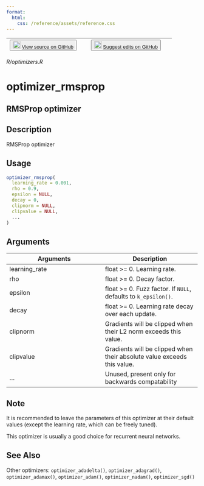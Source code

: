 ```yaml
---
format:
  html:
    css: /reference/assets/reference.css
---
```


| <button class="button"> ![](/reference/assets/GitHub-Mark-32px.png){width="20"} [View source on GitHub](https://github.com/rstudio/keras//blob/main/R/optimizers.R) </button> | <button class="button"> ![](/reference/assets/GitHub-Mark-32px.png){width="20"} [Suggest edits on GitHub](https://github.com/rstudio/keras//edit/main/R/optimizers.R) </button> |
|:------------------------------:|:--------------------------------------:|

*R/optimizers.R*

# optimizer_rmsprop

## RMSProp optimizer

## Description
RMSProp optimizer 


## Usage
```r
optimizer_rmsprop( 
  learning_rate = 0.001, 
  rho = 0.9, 
  epsilon = NULL, 
  decay = 0, 
  clipnorm = NULL, 
  clipvalue = NULL, 
  ... 
) 
```

## Arguments
|Arguments|Description|
|---|---|
| learning_rate | float >= 0. Learning rate. |
| rho | float >= 0. Decay factor. |
| epsilon | float >= 0. Fuzz factor. If `NULL`, defaults to `k_epsilon()`. |
| decay | float >= 0. Learning rate decay over each update. |
| clipnorm | Gradients will be clipped when their L2 norm exceeds this value. |
| clipvalue | Gradients will be clipped when their absolute value exceeds this value. |
| ... | Unused, present only for backwards compatability |




## Note

It is recommended to leave the parameters of this optimizer at their default values (except the learning rate, which can be freely tuned). 

This optimizer is usually a good choice for recurrent neural networks. 


## See Also
Other optimizers:  `optimizer_adadelta()`, `optimizer_adagrad()`, `optimizer_adamax()`, `optimizer_adam()`, `optimizer_nadam()`, `optimizer_sgd()`

